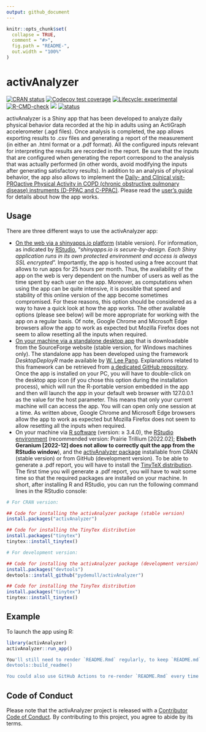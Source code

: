 ```yaml
---
output: github_document
---
```


```r
knitr::opts_chunk$set(
  collapse = TRUE,
  comment = "#>",
  fig.path = "README-",
  out.width = "100%"
)
```

# activAnalyzer

<!-- badges: start -->
[![CRAN status](https://www.r-pkg.org/badges/version/activAnalyzer)](https://CRAN.R-project.org/package=activAnalyzer)
[![Codecov test coverage](https://codecov.io/gh/pydemull/activAnalyzer/branch/master/graph/badge.svg)](https://app.codecov.io/gh/pydemull/activAnalyzer?branch=master)
[![Lifecycle: experimental](https://img.shields.io/badge/lifecycle-experimental-orange.svg)](https://lifecycle.r-lib.org/articles/stages.html#experimental)
[![R-CMD-check](https://github.com/pydemull/activAnalyzer/workflows/R-CMD-check/badge.svg)](https://github.com/pydemull/activAnalyzer/actions)
[![](http://cranlogs.r-pkg.org/badges/grand-total/activAnalyzer?color=blue)](https://cran.r-project.org/package=activAnalyzer)
[![status](https://joss.theoj.org/papers/5d6659af1bf8ca2fb977c189039b8315/status.svg)](https://joss.theoj.org/papers/10.21105/joss.04741)
<!-- badges: end -->

activAnalyzer is a Shiny app that has been developed to analyze daily physical behavior data recorded at the hip in adults using an ActiGraph accelerometer (.agd files). Once analysis is completed, the app allows exporting results to .csv files and generating a report of the measurement (in either an .html format or a .pdf format). All the configured inputs relevant for interpreting the results are recorded in the report. Be sure that the inputs that are configured when generating the report correspond to the analysis that was actually performed (in other words, avoid modifying the inputs after generating satisfactory results). In addition to an analysis of physical behavior, the app also allows to implement the [Daily- and Clinical visit-PROactive Physical Activity in COPD (chronic obstructive pulmonary disease) instruments (D-PPAC and C-PPAC)](https://erj.ersjournals.com/content/early/2015/05/28/09031936.00183014). Please read the [user's guide](https://github.com/pydemull/activAnalyzer/blob/master/inst/guide/user_guide_en.pdf) for details about how the app works.

## Usage

There are three different ways to use the activAnalyzer app:

* [On the web via a shinyapps.io platform](https://pydemull.shinyapps.io/activAnalyzer/) (stable version). For information, as indicated by [RStudio](https://www.shinyapps.io/), "*shinyapps.io is secure-by-design. Each Shiny application runs in its own protected environment and access is always SSL encrypted*". Importantly, the app is hosted using a free account that allows to run apps for 25 hours per month. Thus, the availability of the app on the web is very dependent on the number of users as well as the time spent by each user on the app. Moreover, as computations when using the app can be quite intensive, it is possible that speed and stability of this online version of the app become sometimes compromised. For these reasons, this option should be considered as a way to have a quick look at how the app works. The other available options (please see below) will be more appropriate for working with the app on a regular basis. Of note, Google Chrome and Microsoft Edge browsers allow the app to work as expected but Mozilla Firefox does not seem to allow resetting all the inputs when required.
* [On your machine via a standalone desktop app](https://sourceforge.net/projects/activanalyzer)  that is downloadable from the SourceForge website (stable version, for Windows machines only). The standalone app has been developed using the framework *DesktopDeployR* made available by [W. Lee Pang](https://github.com/wleepang). Explanations related to this framework can be retrieved from [a dedicated GitHub repository](https://github.com/wleepang/DesktopDeployR). Once the app is installed on your PC, you will have to double-click on the desktop app icon (if you chose this option during the installation process), which will run the R-portable version embedded in the app and then will launch the app in your default web browser with 127.0.0.1 as the value for the host parameter. This means that only your current machine will can access the app. You will can open only one session at a time. As written above, Google Chrome and Microsoft Edge browsers allow the app to work as expected but Mozilla Firefox does not seem to allow resetting all the inputs when required.
* On your machine via [R software](https://CRAN.R-project.org/) (version: $\ge$ 3.4.0), the [RStudio environment](https://posit.co/) (recommended version: Prairie Trillium [2022.02]; **Elsbeth Geranium [2022-12] does not allow to correctly quit the app from the RStudio window**), and the [activAnalyzer package](https://github.com/pydemull/activAnalyzer) installable from CRAN (stable version) or from GitHub (development version). To be able to generate a .pdf report, you will have to install the [TinyTeX distribution](https://yihui.org/tinytex/). The first time you will generate a .pdf report, you will have to wait some time so that the required packages are installed on your machine. In short, after installing R and RStudio, you can run the following command lines in the RStudio console:

``` r
# For CRAN version:

## Code for installing the activAnalyzer package (stable version)
install.packages("activAnalyzer")

## Code for installing the TinyTex distribution
install.packages("tinytex")
tinytex::install_tinytex()
```



```r
# For development version:

## Code for installing the activAnalyzer package (development version)
install.packages("devtools")
devtools::install_github("pydemull/activAnalyzer")

## Code for installing the TinyTex distribution
install.packages("tinytex")
tinytex::install_tinytex()
```

## Example

To launch the app using R:

```r
library(activAnalyzer)
activAnalyzer::run_app()
```


```r
You'll still need to render `README.Rmd` regularly, to keep `README.md` up-to-date:
devtools::build_readme()

You could also use GitHub Actions to re-render `README.Rmd` every time you push. An example workflow can be found here: <https://github.com/r-lib/actions/tree/master/examples>.
```

## Code of Conduct

Please note that the activAnalyzer project is released with a [Contributor Code of Conduct](https://pydemull.github.io/activAnalyzer/CODE_OF_CONDUCT.html). By contributing to this project, you agree to abide by its terms.

